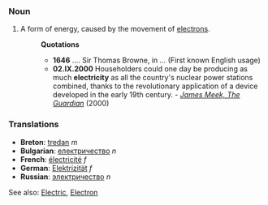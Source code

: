 ===Noun===
#A form of energy, caused by the movement of [[electron]]s.
#:'''Quotations'''
#:*'''1646''' .... Sir Thomas Browne, in ''...'' (First known English usage)
#:*'''02.IX.2000''' Householders could one day be producing as much '''electricity''' as all the country's nuclear power stations combined, thanks to the revolutionary application of a device developed in the early 19th century. - ''[http://www.guardian.co.uk/renewable/Story/0,2763,363461,00.html James Meek, The Guardian]'' (2000)

===Translations===
*'''Breton''': [[tredan]] ''m''
*'''Bulgarian''': [[електричество]] ''n''
*'''French''': [[électricité]] ''f''
*'''German''': [[Elektrizität]] ''f''
*'''Russian''': [[электричество]] ''n''

See also: [[Electric]], [[Electron]]